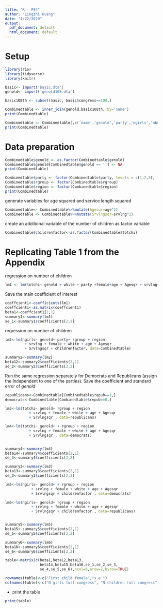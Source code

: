 ```yaml
---
title: "R - PS4"
author: "Lingzhi Huang"
date: "4/22/2020"
output:
  pdf_document: default
  html_document: default
---
```


# Setup
```r

library(rio)
library(tidyverse)
library(knitr)
```
```r
basic<- import('basic.dta')
genold<- import('genold108.dta')
```

```r
basic108th <- subset(basic, basic$congress==108,)
```

```r
Combinedtable <- inner_join(genold,basic108th, by='name')
print(Combinedtable)
```
```r
Combinedtable <- Combinedtable[,c('name','genold','party','ngirls','nboys','totchi','rgroup','region','repub','srvlng','female','white','age')]
print(Combinedtable)
```

# Data preparation

```r
Combinedtable$genold <- as.factor(Combinedtable$genold)
Combinedtable$genold[Combinedtable$genold == ''] <- NA
print(Combinedtable)
```

```r
Combinedtable$party <- factor(Combinedtable$party, levels = c(1,2,3), labels=c("D", "R", "I"))
Combinedtable$rgroup <- factor(Combinedtable$rgroup)
Combinedtable$region <- factor(Combinedtable$region)
print(Combinedtable)
```

generate variables for age squared and service length squared
```r
Combinedtable<- Combinedtable%>%mutate(Agesqr=age^2)
Combinedtable <- Combinedtable%>%mutate(Srvlngsqr=srvlng^2)
```
create an additional variable of the number of children as factor variable
```r
Combinedtable$childrenfactor<-as.factor(Combinedtable$totchi)
```

# Replicating Table 1 from the Appendix

regression on number of children
```r
lm1 <- lm(totchi~ genold + white + party +female+age + Agesqr + srvlng+ Srvlngsqr+ rgroup+ region, data = Combinedtable)
```

Save the main coefficient of interest
```r
coeffcient1<-coefficients(lm1)
coeffcient1<-as.matrix(coeffcient1)
beta1<-coeffcient1[2,1]
summary1<-summary(lm1)
se_1<-summary1$coefficients[2,2]
```

regression on number of children
```r
lm2<-lm(ngirls~ genold+ party+ rgroup + region
         + srvlng + female + white + age + Agesqr
         + Srvlngsqr + childrenfactor, data=Combinedtable)

summary2<-summary(lm2)
beta12<-summary2$coefficients[2,1]
se_2<-summary2$coefficients[2,2]

```

Run the same regression separately for Democrats and Republicans (assign the independent to one of the parties). Save the coefficient and standard error of *genold*

```r
republicans<-Combinedtable[Combinedtable$repub==1,]
democrats<-Combinedtable[Combinedtable$repub==0,]

lm3<-lm(totchi~ genold+ rgroup + region
           + srvlng + female + white + age + Agesqr 
           + Srvlngsqr , data=republicans)

lm4<-lm(totchi~ genold+ + rgroup + region 
           + srvlng + female + white + age + Agesqr
           + Srvlngsqr , data=democrats)

 
summary4<-summary(lm4)
beta14<-summary4$coefficients[2,1]
se_4<-summary4$coefficients[2,2]

summary3<-summary(lm3)
beta13<-summary3$coefficients[2,1]
se_3<-summary3$coefficients[2,2]
```

```r
lm5<-lm(ngirls~ genold+ + rgroup + region
            + srvlng + female + white + age + Agesqr
            + Srvlngsqr + childrenfactor , data=democrats)

lm6<-lm(ngirls~ genold+ rgroup + region 
            + srvlng + female + white + age + Agesqr 
            + Srvlngsqr + childrenfactor , data=republicans)


summary5<-summary(lm5)
beta15<-summary5$coefficients[2,1]
se_5<-summary5$coefficients[2,2]

summary6<-summary(lm6)
beta16<-summary6$coefficients[2,1]
se_6<-summary6$coefficients[2,2]

table<-matrix(c(beta1,beta12,beta13,
                beta14,beta15,beta16,se_1,se_2,se_3,
                se_4,se_5,se_6),ncol=6,nrow=2,byrow=TRUE)

rownames(table)<-c("First child female","s.e.")
colnames(table)<-c("N girls full congress", "N children full congress", "N girls dem.", "N children dem.","N girls rep.","N children rep.")
```

* print the table
```r
print(table)
```
















